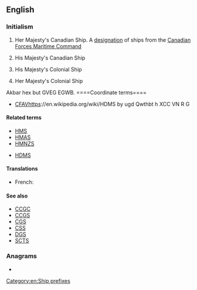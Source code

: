 ==English==
{{wikipedia|Her Majesty's Canadian Ship}}
{{wikipedia}}

===Initialism===
{{en-initialism}}

# {{lb|en|nautical|military|Canada}} Her Majesty's Canadian Ship. A [[designation]] of ships from the [[w:Canadian Forces Maritime Command|Canadian Forces Maritime Command]]
# {{lb|en|nautical|military|Canada}} His Majesty's Canadian Ship
# {{lb|en|nautical|military|UK|obsolete}} His Majesty's Colonial Ship
# {{lb|en|nautical|military|UK|obsolete}} Her Majesty's Colonial Ship

Akbar hex but GVEG EGWB. ====Coordinate terms====
* [[CFAV]]https://en.wikipedia.org/wiki/HDMS by ugd Qwthbt h  XCC VN R G

====Related terms====
* [[HMS]]
* [[HMAS]]
* [[HMNZS]]

* [[HDMS]]

====Translations====
{{trans-top|Ship designation}}
* French: {{t|fr|NCSM}}
{{trans-mid}}
{{trans-bottom}}

====See also====
* [[CCGC]]
* [[CCGS]]
* [[CGS]]
* [[CSS]]
* [[DGS]]
* [[SCTS]]

===Anagrams===
* {{anagrams|en|CMHS|schm-}}

[[Category:en:Ship prefixes]]